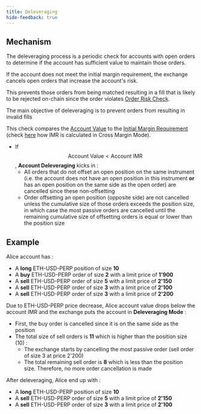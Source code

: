 ```yaml
---
title: Deleveraging
hide-feedback: true
---
```

## Mechanism

The deleveraging process is a periodic check for accounts with open orders to determine if the account has sufficient value to maintain those orders.

If the account does not meet the initial margin requirement, the exchange cancels open orders that increase the account's risk.

This prevents those orders from being matched resulting in a fill that is likely to be rejected on-chain since the order violates [Order Risk Check](broken-reference/).

The main objective of deleveraging is to prevent orders from resulting in invalid fills

This check compares the [Account Value](margin-term-reference#account-value-usd) to the [Initial Margin Requirement](margin-term-reference#margin-requirement) (check [here](cross-margin-requirement#initial-margin-requirement-imr) how IMR is calculated in Cross Margin Mode).

* If $$\text{Account Value} < \text{Account IMR}$$, **Account Deleveraging** kicks in :
  * All orders that do not offset an open position on the same instrument (i.e. the account does not have an open position in this instrument **or** has an open position on the same side as the open order) are cancelled since these non-offsetting
  * Order offsetting an open position (opposite side) are not cancelled unless the cumulative size of those orders exceeds the position size, in which case the most passive orders are cancelled until the remaining cumulative size of offsetting orders is equal or lower than the position size

## Example

Alice account has :

* A **long** ETH-USD-PERP position of size **10**
* A **buy** ETH-USD-PERP order of size **2** with a limit price of **1'900**
* A **sell** ETH-USD-PERP order of size **5** with a limit price of **2'150**
* A **sell** ETH-USD-PERP order of size **3** with a limit price of **2'100**
* A **sell** ETH-USD-PERP order of size **3** with a limit price of **2'200**

Due to ETH-USD-PERP price decrease, Alice account value drops below the account IMR and the exchange puts the account in **Deleveraging Mode** :

* First, the buy order is cancelled since it is on the same side as the position
* The total size of sell orders is **11** which is higher than the position size (10) :
  * The exchange starts by cancelling the most passive order (sell order of size 3 at price 2'200)
  * The total remaining sell order is **8** which is less than the position size. Therefore, no more order cancellation is made

After deleveraging, Alice end up with :

* A **long** ETH-USD-PERP position of size **10**
* A **sell** ETH-USD-PERP order of size **5** with a limit price of **2'150**
* A **sell** ETH-USD-PERP order of size **3** with a limit price of **2'100**
